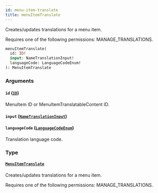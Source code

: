 ```yaml
---
id: menu-item-translate
title: menuItemTranslate
---
```


Creates/updates translations for a menu item.

Requires one of the following permissions: MANAGE_TRANSLATIONS.

```graphql
menuItemTranslate(
  id: ID!
  input: NameTranslationInput!
  languageCode: LanguageCodeEnum!
): MenuItemTranslate
```

### Arguments

#### `id` ([`ID`](../../../developer/api-reference/scalars/id))

MenuItem ID or MenuItemTranslatableContent ID.

#### `input` ([`NameTranslationInput`](../../../developer/api-reference/inputs/name-translation-input))

#### `languageCode` ([`LanguageCodeEnum`](../../../developer/api-reference/enums/language-code-enum))

Translation language code.

### Type

#### [`MenuItemTranslate`](../../../developer/api-reference/objects/menu-item-translate)

Creates/updates translations for a menu item.

Requires one of the following permissions: MANAGE_TRANSLATIONS.
